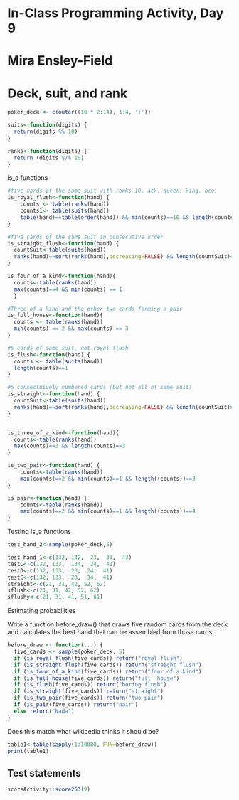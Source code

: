 # In-Class Programming Activity, Day 9

# Mira Ensley-Field

# Deck, suit, and rank 
```r
poker_deck <- c(outer((10 * 2:14), 1:4, '+'))

suits<-function(digits) {
  return(digits %% 10)
}

ranks<-function(digits) {
  return (digits %/% 10)
}
```

is_a functions
```r
#five cards of the same suit with ranks 10, ack, queen, king, ace.
is_royal_flush<-function(hand) {
    counts <- table(ranks(hand)) 
    counts1<- table(suits(hand))
    table(hand)==table(order(hand)) && min(counts)==10 && length(counts1)==1
}

#five cards of the same suit in consecutive order
is_straight_flush<-function(hand) {
  countSuit<-table(suits(hand))
  ranks(hand)==sort(ranks(hand),decreasing=FALSE) && length(countSuit)==1
}

is_four_of_a_kind<-function(hand){
  counts<-table(ranks(hand))
  max(counts)==4 && min(counts) == 1
  }

#Three of a kind and the other two cards forming a pair
is_full_house<-function(hand){
  counts <- table(ranks(hand))
  min(counts) == 2 && max(counts) == 3
}

#5 cards of same suit, not royal flush
is_flush<-function(hand) {
  counts <- table(suits(hand))
  length(counts)==1
}

#5 consectuively numbered cards (but not all of same suit)
is_straight<-function(hand) {
  countSuit<-table(suits(hand))
  ranks(hand)==sort(ranks(hand),decreasing=FALSE) && length(countSuit)>=1
}


is_three_of_a_kind<-function(hand){
  counts<-table(ranks(hand))
  max(counts)==3 && length(counts)==3
}

is_two_pair<-function(hand) {
    counts<-table(ranks(hand))
    max(counts)==2 && min(counts)==1 && length((counts))==3
}

is_pair<-function(hand) {
    counts<-table(ranks(hand))
    max(counts)==2 && min(counts)==1 && length((counts))==4
}
```

Testing is_a functions
```r

test_hand_2<-sample(poker_deck,5)

test_hand_1<-c(132, 142,  23,  33,  43)
testC<-c(132, 133,  134,  24,  41)
testD<-c(132, 133,  23,  24,  41)
testE<-c(132, 133,  23,  34,  41)
straight<-c(21, 31, 42, 52, 62)
sflush<-c(21, 31, 42, 52, 62)
sflushy<-c(21, 31, 41, 51, 61)

```

Estimating probabilities

Write a function before_draw() that draws five random cards from the deck and calculates the best hand that can be assembled from those cards.

```r


before_draw <- function(...) {
  five_cards <- sample(poker_deck, 5)
  if (is_royal_flush(five_cards)) return("royal flush")
  if (is_straight_flush(five_cards)) return("straight flush")
  if (is_four_of_a_kind(five_cards)) return("four of a kind")
  if (is_full_house(five_cards)) return("full  house")
  if (is_flush(five_cards)) return("boring flush")
  if (is_straight(five_cards)) return("straight")
  if (is_two_pair(five_cards)) return("two pair")
  if (is_pair(five_cards)) return("pair")
  else return("Nada")
}


```

Does this match what wikipedia thinks it should be?

```r
table1<-table(sapply(1:10000, FUN=before_draw))
print(table1)
```



## Test statements

```r
scoreActivity::score253(9)
```